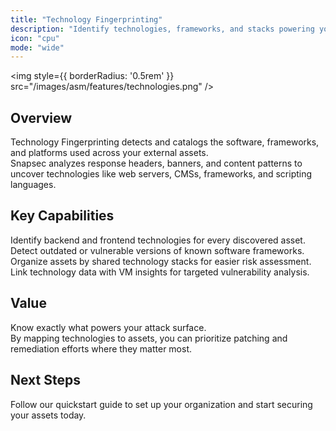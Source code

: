 ```yaml
---
title: "Technology Fingerprinting"
description: "Identify technologies, frameworks, and stacks powering your assets for precise risk visibility."
icon: "cpu"
mode: "wide"
---
```


<img
  style={{ borderRadius: '0.5rem' }}
  src="/images/asm/features/technologies.png"
/>

## Overview

Technology Fingerprinting detects and catalogs the software, frameworks, and platforms used across your external assets.  
Snapsec analyzes response headers, banners, and content patterns to uncover technologies like web servers, CMSs, frameworks, and scripting languages.

## Key Capabilities

<Columns cols={2}>
  <Card title="Automatic Stack Detection" icon="layers">
    Identify backend and frontend technologies for every discovered asset.
  </Card>
  <Card title="Version Mapping" icon="hash">
    Detect outdated or vulnerable versions of known software frameworks.
  </Card>
  <Card title="Technology Grouping" icon="grid">
    Organize assets by shared technology stacks for easier risk assessment.
  </Card>
  <Card title="Cross-Module Correlation" icon="link">
    Link technology data with VM insights for targeted vulnerability analysis.
  </Card>
</Columns>

## Value

Know exactly what powers your attack surface.  
By mapping technologies to assets, you can prioritize patching and remediation efforts where they matter most.

## Next Steps

<Card title="Explore Live Demo Now" icon="arrow-right" href="https://suite.snapsec.co/demo">
  Follow our quickstart guide to set up your organization and start securing your assets today.
</Card>

